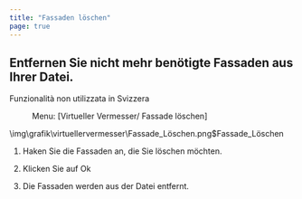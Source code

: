 ```yaml
---
title: "Fassaden löschen"
page: true
---
```

## Entfernen Sie nicht mehr ben&#246;tigte Fassaden aus Ihrer Datei.
<Success>
 <Bold> Funzionalit&#224; non utilizzata in Svizzera </Bold> 
</Success>

<GeoMapper>
 <Menu> Menu: [Virtueller Vermesser/ Fassade löschen] </Menu> 


<Image>\img\grafik\virtuellervermesser\Fassade_Löschen.png$Fassade_Löschen</Image>


1. Haken Sie die Fassaden an, die Sie l&#246;schen m&#246;chten.


2. Klicken Sie auf <Border>Ok</Border> 
3. Die Fassaden werden aus der Datei entfernt.





</GeoMapper>
